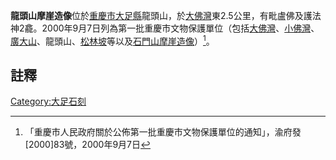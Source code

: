 {{msg:重慶市文物保護單位
|名稱 = [[寶頂山摩崖造像|寶頂山摩崖造像]]（包括[[大佛灣|大佛灣]]、[[小佛灣|小佛灣]]、[[廣大山|廣大山]]、龍頭山、[[松林坡|松林坡]]等以及[[石門山摩崖造像|石門山摩崖造像]]）
|編號 = 79
|圖片 = 
|級別 = 5
|分類 = 
|時代 = 宋代
|地点 = [[大足縣|大足縣]][[寶頂鎮|寶頂鎮]]山王村、小佛灣村（[[寶頂山|寶頂山]]）、[[石馬鎮|石馬鎮]]新勝灣村（[[石門山|石門山]]）
|坐標 = 
|登錄 = 2000年9月7日
}}
'''龍頭山摩崖造像'''位於[[重慶市|重慶市]][[大足縣|大足縣]]龍頭山，於[[大佛灣|大佛灣]]東2.5公里，有毗盧佛及護法神2龕。2000年9月7日列為第一批重慶市文物保護單位（包括[[大佛灣|大佛灣]]、[[小佛灣|小佛灣]]、[[廣大山|廣大山]]、龍頭山、[[松林坡|松林坡]]等以及[[石門山摩崖造像|石門山摩崖造像]]）<ref>「重慶市人民政府關於公佈第一批重慶市文物保護單位的通知」，渝府發[2000]83號，2000年9月7日</ref>。

==註釋==
{{reflist}}
{{大足石刻}}
[[Category:大足石刻|Category:大足石刻]]